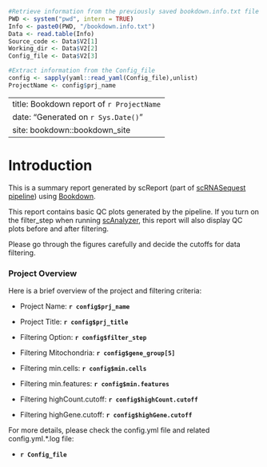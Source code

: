 ```r

#Retrieve information from the previously saved bookdown.info.txt file
PWD <- system("pwd", intern = TRUE)
Info <- paste0(PWD, "/bookdown.info.txt")
Data <- read.table(Info)
Source_code <- Data$V2[1]
Working_dir <- Data$V2[2]
Config_file <- Data$V2[3]

#Extract information from the Config_file
config <- sapply(yaml::read_yaml(Config_file),unlist)
ProjectName <- config$prj_name
```

---
title: Bookdown report of `r ProjectName`
date: "Generated on `r Sys.Date()`"
site: bookdown::bookdown_site
---

# Introduction {-}

This is a summary report generated by scReport (part of [scRNASequest pipeline](https://interactivereport.github.io/scRNAsequest/tutorial/docs/index.html)) using [Bookdown](https://bookdown.org/).

This report contains basic QC plots generated by the pipeline. If you turn on the filter_step when running [scAnalyzer](https://interactivereport.github.io/scRNAsequest/tutorial/docs/running-the-pipeline.html#scanalyzer), this report will also display QC plots before and after filtering.

Please go through the figures carefully and decide the cutoffs for data filtering.

### Project Overview {-}

Here is a brief overview of the project and filtering criteria:

- Project Name: **`r config$prj_name`**

- Project Title: **`r config$prj_title`**

- Filtering Option: **`r config$filter_step`**

- Filtering Mitochondria: **`r config$gene_group[5]`**

- Filtering min.cells: **`r config$min.cells`**

- Filtering min.features: **`r config$min.features`**

- Filtering highCount.cutoff: **`r config$highCount.cutoff`**

- Filtering highGene.cutoff: **`r config$highGene.cutoff`**

For more details, please check the config.yml file and related config.yml.*.log file:

- **`r Config_file`**